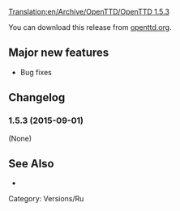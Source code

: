[[Translation:en/Archive/OpenTTD/OpenTTD 1.5.3]]


{{en/Archive/OpenTTD/NaviPrevNext|prev=en/Archive/OpenTTD/OpenTTD 1.5.2|next=en/Roadmap 1.6|date=2015-12-03}}

{{en/-}}{{en/Archive/OpenTTD/Navigation}}

You can download this release from [http://www.openttd.org/en/download-stable/1.5.3 openttd.org].

==Major new features==
* Bug fixes

==Changelog==
===1.5.3 (2015-09-01)===
(None)

==See Also==
* {{en/OTTDNewsArticle|221|The 1.5.3 news article}}
 
Category: Versions/Ru